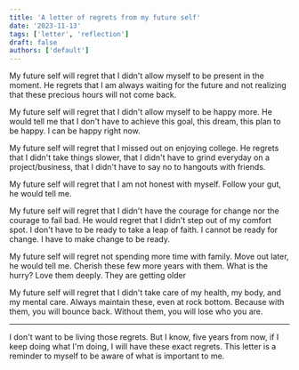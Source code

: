 ```yaml
---
title: 'A letter of regrets from my future self'
date: '2023-11-13'
tags: ['letter', 'reflection']
draft: false
authors: ['default']
---
```


My future self will regret that I didn't allow myself to be present in the moment. He regrets that I am always waiting for the future and not realizing that these precious hours will not come back.

My future self will regret that I didn't allow myself to be happy more. He would tell me that I don't have to achieve this goal, this dream, this plan to be happy. I can be happy right now.

My future self will regret that I missed out on enjoying college. He regrets that I didn't take things slower, that I didn't have to grind everyday on a project/business, that I didn't have to say no to hangouts with friends.

My future self will regret that I am not honest with myself. Follow your gut, he would tell me.

My future self will regret that I didn't have the courage for change nor the courage to fail bad. He would regret that I didn't step out of my comfort spot. I don't have to be ready to take a leap of faith. I cannot be ready for change. I have to make change to be ready.

My future self will regret not spending more time with family. Move out later, he would tell me. Cherish these few more years with them. What is the hurry? Love them deeply. They are getting older

My future self will regret that I didn't take care of my health, my body, and my mental care. Always maintain these, even at rock bottom. Because with them, you will bounce back. Without them, you will lose who you are.

---

I don't want to be living those regrets. But I know, five years from now, if I keep doing what I'm doing, I will have these exact regrets. This letter is a reminder to myself to be aware of what is important to me.
